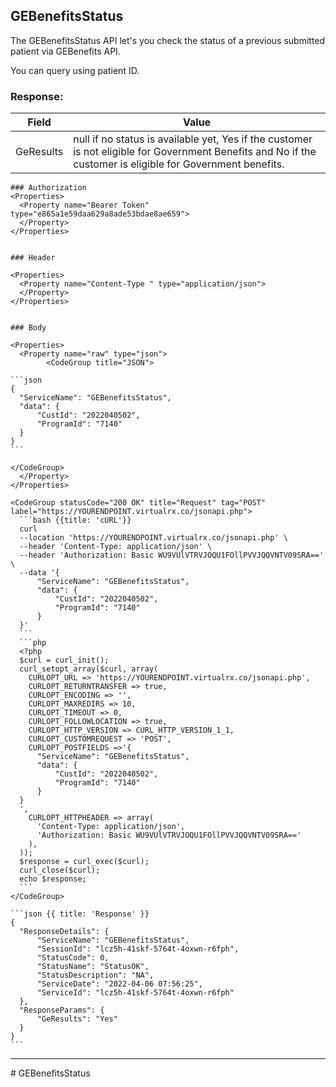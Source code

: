 ## GEBenefitsStatus

The GEBenefitsStatus API let's you check the status of a previous submitted patient via GEBenefits API.

You can query using patient ID.

### Response:

<div>

|Field|Value|
|-----|------------|
|GeResults|null if no status is available yet, Yes if the customer is not eligible for Government Benefits and No if the customer is eligible for Government benefits.|
</div>
<Row>
  <Col>

    ### Authorization
    <Properties>
      <Property name="Bearer Token" type="e865a1e59daa629a8ade53bdae8ae659">
      </Property>
    </Properties>


    ### Header

    <Properties>
      <Property name="Content-Type " type="application/json">  
      </Property>
    </Properties>

    
    ### Body

    <Properties>
      <Property name="raw" type="json">
            <CodeGroup title="JSON">

    ```json
    {
      "ServiceName": "GEBenefitsStatus",
      "data": {
          "CustId": "2022040502",
          "ProgramId": "7140"
      }
    }
    ```

    </CodeGroup>
      </Property>
    </Properties>

    

  </Col>
  <Col sticky>

    <CodeGroup statusCode="200 OK" title="Request" tag="POST"  label="https://YOURENDPOINT.virtualrx.co/jsonapi.php">
      ```bash {{title: 'cURL'}}
      curl
      --location 'https://YOURENDPOINT.virtualrx.co/jsonapi.php' \
      --header 'Content-Type: application/json' \
      --header 'Authorization: Basic WU9VUlVTRVJOQU1FOllPVVJQQVNTV09SRA==' \
      --data '{
          "ServiceName": "GEBenefitsStatus",
          "data": {
              "CustId": "2022040502",
              "ProgramId": "7140"
          }
      }'
      ```
      ```php
      <?php
      $curl = curl_init();
      curl_setopt_array($curl, array(
        CURLOPT_URL => 'https://YOURENDPOINT.virtualrx.co/jsonapi.php',
        CURLOPT_RETURNTRANSFER => true,
        CURLOPT_ENCODING => '',
        CURLOPT_MAXREDIRS => 10,
        CURLOPT_TIMEOUT => 0,
        CURLOPT_FOLLOWLOCATION => true,
        CURLOPT_HTTP_VERSION => CURL_HTTP_VERSION_1_1,
        CURLOPT_CUSTOMREQUEST => 'POST',
        CURLOPT_POSTFIELDS =>'{
          "ServiceName": "GEBenefitsStatus",
          "data": {
              "CustId": "2022040502",
              "ProgramId": "7140"
          }
      }
      ',
        CURLOPT_HTTPHEADER => array(
          'Content-Type: application/json',
          'Authorization: Basic WU9VUlVTRVJOQU1FOllPVVJQQVNTV09SRA=='
        ),
      ));
      $response = curl_exec($curl);
      curl_close($curl);
      echo $response;
      ```
    </CodeGroup>

    ```json {{ title: 'Response' }}
    {
      "ResponseDetails": {
          "ServiceName": "GEBenefitsStatus",
          "SessionId": "lcz5h-41skf-5764t-4oxwn-r6fph",
          "StatusCode": 0,
          "StatusName": "StatusOK",
          "StatusDescription": "NA",
          "ServiceDate": "2022-04-06 07:56:25",
          "ServiceId": "lcz5h-41skf-5764t-4oxwn-r6fph"
      },
      "ResponseParams": {
          "GeResults": "Yes"
      }
    }
    ```

  </Col>
</Row>

---
<div style={{display : 'none'}}>
# GEBenefitsStatus
</div>